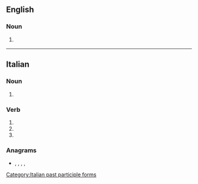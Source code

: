 ==English==

===Noun===
{{en-noun}}

# {{obsolete form of|serenade|lang=en}}
#: {{rfquotek|Milton}}

----

==Italian==

===Noun===
{{head|it|noun plural form|g=f}}

# {{plural of|serenata|lang=it}}

===Verb===
{{head|it|verb form}}

# {{inflection of|serenare||2|p|pres|indc|lang=it}}
# {{inflection of|serenare||2|p|impr|lang=it}}
# {{feminine plural of|serenato|lang=it}}

===Anagrams===
* {{l|it|anserete}}, {{l|it|esentare}}, {{l|it|esenterà}}, {{l|it|estranee}}, {{l|it|sanerete}}

[[Category:Italian past participle forms]]